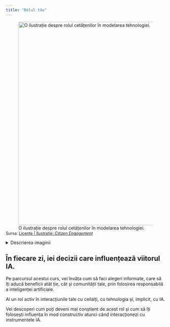 ```yaml
---
title: "Rolul tău"
---
```



![O ilustrație despre rolul cetățenilor în modelarea tehnologiei.](/modul1/images/citizen-engagement-ro.png){fig-align="center" width="640"}

<div class="text-left" style="font-size: 0.9em; margin-top: -1em;">
Sursa: [Licențe | Ilustrație: *Citizen Engagement*](/altele/licenta.qmd#sec-ilustratii)
</div>

<details>
  <summary>Descrierea imaginii</summary>
  <p>Ilustrația prezintă o aplicație ce permite cetățenilor să ofere feedback cu privire la un sistem de transport comunitar.</p>
</details>
## În fiecare zi, iei decizii care influențează viitorul IA.

Pe parcursul acestui curs, vei învăța cum să faci alegeri informate, care să îți aducă beneficii atât ție, cât și comunității tale, prin folosirea responsabilă a inteligenței artificiale.

Ai un rol activ în interacțiunile tale cu ceilalți, cu tehnologia și, implicit, cu IA.

Vei descoperi cum poți deveni mai conștient de acest rol și cum să îți folosești influența în mod constructiv atunci când interacționezi cu instrumentele IA.